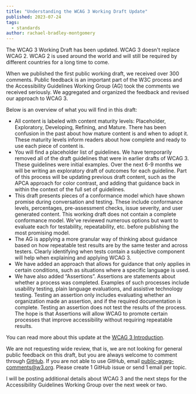 ```yaml
---
title: "Understanding the WCAG 3 Working Draft Update"
published: 2023-07-24
tags:
  - standards
author: rachael-bradley-montgomery
---
```


The WCAG 3 Working Draft has been updated. WCAG 3 doesn't replace WCAG 2. WCAG 2 is used around the world and will still be required by different countries for a long time to come.

When we published the first public working draft, we received over 300 comments. Public feedback is an important part of the W3C process and the Accessibility Guidelines Working Group (AG) took the comments we received seriously. We aggregated and organized the feedback and revised our approach to WCAG 3.

Below is an overview of what you will find in this draft:

- All content is labeled with content maturity levels: Placeholder, Exploratory, Developing, Refining, and Mature. There has been confusion in the past about how mature content is and when to adopt it. These maturity levels inform readers about how complete and ready to use each piece of content is.
- You will find a placeholder list of guidelines. We have temporarily removed all of the draft guidelines that were in earlier drafts of WCAG 3. These guidelines were initial examples. Over the next 6-9 months we will be writing an exploratory draft of outcomes for each guideline. Part of this process will be updating previous draft content, such as the APCA approach for color contrast, and adding that guidance back in within the context of the full set of guidelines.
- This draft presents pieces of a conformance model which have shown promise during conversation and testing. These include conformance levels, percentages, pre-assessment checks, issue severity, and user generated content. This working draft does not contain a complete conformance model. We've reviewed numerous options but want to evaluate each for testability, repeatability, etc. before publishing the most promising model.
- The AG is applying a more granular way of thinking about guidance based on how repeatable test results are by the same tester and across testers. Clearly identifying when tests contain a subjective component will help when explaining and applying WCAG 3.
- We have added an approach that allows for guidance that only applies in certain conditions, such as situations where a specific language is used.
- We have also added “Assertions”. Assertions are statements about whether a process was completed. Examples of such processes include usability testing, plain language evaluations, and assistive technology testing. Testing an assertion only includes evaluating whether an organization made an assertion, and if the required documentation is complete. Testing an assertion does not test the results of the process. The hope is that Assertions will allow WCAG to promote certain processes that improve accessibility without requiring repeatable results.

You can read more about this update at the [WCAG 3 Introduction](https://www.w3.org/WAI/standards-guidelines/wcag/wcag3-intro/).

We are not requesting wide review, that is, we are not looking for general public feedback on this draft, but you are always welcome to comment through [GitHub](https://github.com/w3c/wcag3/issues/new). If you are not able to use GitHub, email [public-agwg-comments@w3.org](mailto:public-agwg-comments@w3.org). Please create 1 GitHub issue or send 1 email per topic.

I will be posting additional details about WCAG 3 and the next steps for the Accessibility Guidelines Working Group over the next week or two.
